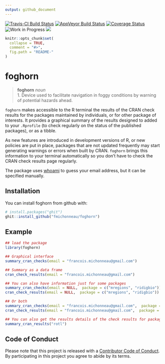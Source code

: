 ```yaml
---
output: github_document
---
```


<!-- README.md is generated from README.Rmd. Please edit that file -->


[![Travis-CI Build Status](https://travis-ci.org/fmichonneau/foghorn.svg?branch=master)](https://travis-ci.org/fmichonneau/foghorn)
[![AppVeyor Build Status](https://ci.appveyor.com/api/projects/status/github/fmichonneau/foghorn?branch=master&svg=true)](https://ci.appveyor.com/project/fmichonneau/foghorn)
[![Coverage Status](https://img.shields.io/codecov/c/github/fmichonneau/foghorn/master.svg)](https://codecov.io/github/fmichonneau/foghorn?branch=master)
![Work in Progress](https://img.shields.io/badge/status-work in progress-yellow.svg)
[![](http://www.r-pkg.org/badges/version/foghorn)](http://www.r-pkg.org/pkg/foghorn)

```r
knitr::opts_chunk$set(
  collapse = TRUE,
  comment = "#>",
  fig.path = "README-"
)
```

# foghorn

> **foghorn** *noun* <br>
>     1. Device used to facilitate navigation in foggy conditions by warning of
>        potential hazards ahead.

`foghorn` makes accessible to the R terminal the results of the CRAN check
results for the packages maintained by individuals, or for other package of
interests. It provides a graphical summary of the results designed to added to
your `.Rprofile` (to check regularly on the status of the published packages),
or as a tibble.

As new features are introduced in development versions of R, or new policies are
put in place, packages that are not updated frequently may start generating
warnings or errors when built by CRAN. `foghorn` brings this information to your
terminal automatically so you don't have to check the CRAN check results page
regularly.

The package uses [whoami](https://cran.r-project.org/package=whoami) to guess
your email address, but it can be specified manually.

## Installation

You can install foghorn from github with:

```r
# install.packages("ghit")
ghit::install_github("fmichonneau/foghorn")
```

## Example

```r
## load the package
library(foghorn)

## Graphical interface
summary_cran_checks(email = "francois.michonneau@gmail.com")

## Summary as a data frame
cran_check_results(email = "francois.michonneau@gmail.com")

## You can also have information just for some packages
summary_cran_checks(email = NULL,  package = c("mregions", "ridigbio"))
cran_check_results(email = NULL,  package = c("mregions", "ridigbio"))

## Or both
summary_cran_checks(email = "francois.michonneau@gmail.com",  package = c("mregions", "ridigbio"))
cran_check_results(email = "francois.michonneau@gmail.com",  package = c("mregions", "ridigbio"))

## You can also get the results details of the check results for packages:
summary_cran_results("rotl")
```
## Code of Conduct

Please note that this project is released with
a [Contributor Code of Conduct](CONDUCT.md). By participating in this project
you agree to abide by its terms.
